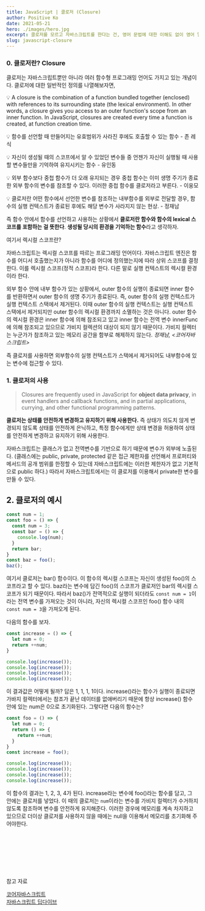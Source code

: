 ```yaml
---
title: JavaScript | 클로저 (Closure)
author: Positive Ko
date: 2021-05-21
hero: ./images/hero.jpg
excerpt: 클로저를 모르고 자바스크립트를 한다는 건, 영어 문법에 대한 이해도 없이 영어 말하기를 하는 것과 같다.
slug: javascript-closure
---
```


### 0. 클로저란? Closure

클로저는 자바스크립트뿐만 아니라 여러 함수형 프로그래밍 언어도 가지고 있는 개념이다. 클로저에 대한 일반적인 정의를 나열해보자면, 

 💡 A closure is the combination of a function bundled together (enclosed) with references to its surrounding state (the lexical environment). In other words, a closure gives you access to an outer function's scope from an inner function. In JavaScript, closures are created every time a function is created, at function creation time.

 💡 함수를 선언할 때 만들어지는 유효범위가 사라진 후에도 호출할 수 있는 함수 - 존 레식

 💡 자신이 생성될 때의 스코프에서 알 수 있었던 변수들 중 언젠가 자신이 실행될 때 사용할 변수들만을 기억하여 유지시키는 함수 - 유인동

 💡 외부 함수보다 중첩 함수가 더 오래 유지되는 경우 중첩 함수는 이미 생명 주기가 종료한 외부 함수의 변수를 참조할 수 있다. 이러한 중첩 함수를 클로저라고 부른다. - 이웅모

 💡 클로저란 어떤 함수에서 선언한 변수를 참조하는 내부함수를 외부로 전달할 경우, 함수의 실행 컨텍스트가 종료된 후에도 해당 변수가 사라지지 않는 현상. - 정재남

 즉 함수 안에서 함수를 선언하고 사용하는 상황에서 **클로저란 함수와 함수의 lexical 스코프를 포함하는 걸 뜻한다**. **생성될 당시의 환경을 기억하는 함수**라고 생각하자. 

여기서 렉시컬 스코프란?

자바스크립트는 렉시컬 스코프를 따르는 프로그래밍 언어이다. 자바스크립트 엔진은 함수를 어디서 호출했는지가 아니라 함수를 어디에 정의했는지에 따라 상위 스코프를 결정한다. 이를 렉시컬 스코프(정적 스코프)라 한다. 다른 말로 실행 컨텍스트의 렉시컬 환경이라 한다. 

외부 함수 안에 내부 함수가 있는 상황에서, outer 함수의 실행이 종료되면 inner 함수를 반환하면서 outer 함수의 생명 주기가 종료된다. 즉, outer 함수의 실행 컨텍스트가 실행 컨텍스트 스택에서 제거된다. 이때 outer 함수의 실행 컨텍스트는 실행 컨텍스트 스택에서 제거되지만 outer 함수의 렉시컬 환경까지 소멸하는 것은 아니다. outer 함수의 렉시컬 환경은 inner 함수에 의해 참조되고 있고 inner 함수는 전역 변수 innerFunc에 의해 참조되고 있으므로 가비지 컬렉션의 대상이 되지 않기 때문이다. 가비지 컬렉터는 누군가가 참조하고 있는 메모리 공간을 함부로 해제하지 않는다.
_정재남, <코어자바스크립트>_

즉 클로저를 사용하면 외부함수의 실행 컨텍스트가 스택에서 제거되어도 내부함수에 있는 변수에 접근할 수 있다. 

### 1. 클로저의 사용

> Closures are frequently used in JavaScript for **object data privacy**, in event handlers and callback functions, and in partial applications, currying, and other functional programming patterns.

**클로저는 상태를 안전하게 변경하고 유지하기 위해 사용한다.** 즉 상태가 의도치 않게 변경되지 않도록 상태를 안전하게 은닉하고, 특정 함수에게만 상태 변경을 허용하여 상태를 안전하게 변경하고 유지하기 위해 사용한다.

자바스크립트는 클래스가 없고 전역변수를 기반으로 하기 때문에 변수가 외부에 노출된다. (클래스에는 public, private, protected 같은 접근 제한자를 선언해서 프로퍼티와 메서드의 공개 범위를 한정할 수 있는데 자바스크립트에는 이러한 제한자가 없고 기본적으로 public 하다.) 따라서 자바스크립트에서는 이 클로저를 이용해서 private한 변수를 만들 수 있다.


## 2. 클로저의 예시
```javascript
const num = 1;
const foo = () => {
  const num = 3;
  const bar = () => {
    console.log(num);
  }
  return bar;
}
const baz = foo();
baz();
```

여기서 클로저는 bar() 함수이다. 이 함수의 렉시컬 스코프는 자신이 생성된 foo()의 스코프라고 할 수 있다. baz라는 변수에 담긴 foo()의 스코프가 클로저인 bar의 렉시컬 스코프가 되기 때문이다. 따라서 baz()가 전역적으로 실행이 되더라도 `const num = 1`이라는 전역 변수를 가져오는 것이 아니라, 자신의 렉시컬 스코프인 foo() 함수 내의 `const num = 3`을 가져오게 된다.


다음의 함수를 보자.
```javascript
const increase = () => {
  let num = 0;
  return ++num;
}

console.log(increase());
console.log(increase());
console.log(increase());
console.log(increase());
```
이 결과값은 어떻게 될까? 답은 1, 1, 1, 1이다. increase()라는 함수가 실행이 종료되면 가바지 컬렉터에서는 참조가 끝난 데이터를 없애버리기 때문에 항상 increase() 함수 안에 있는 num은 0으로 초기화된다.
그렇다면 다음의 함수는?

```javascript
const foo = () => {
  let num = 0;
  return () => {
    return ++num;
  }
}
const increase = foo();

console.log(increase());
console.log(increase());
console.log(increase());
console.log(increase());
```

이 함수의 결과는 1, 2, 3, 4가 된다.
increase라는 변수에 foo()라는 함수를 담고, 그 안에는 클로저를 넣었다. 이 때의 클로저는 `num`이라는 변수를 가비지 컬렉터가 수거하지 않도록 참조하며 변수를 안전하게 유지해준다.
이러한 경우에 메모리를 계속 차지하고 있으므로 더이상 클로저를 사용하지 않을 때에는 null을 이용해서 메모리를 초기화해 주어야한다. 



<br /><br /><br /><br /><br /><br />




참고 자료


[코어자바스크립트 ](https://meetup.toast.com/posts/86) <br />
[자바스크립트 딥다이브 ](https://medium.com/dailyjs/i-never-understood-javascript-closures-9663703368e8)
